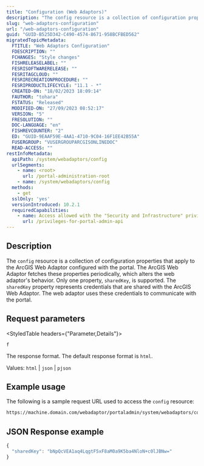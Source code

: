 ```yaml
---
title: "Configuration (Web Adaptors)"
description: "The config resource is a collection of configuration properties that apply to the ArcGIS Web Adaptor configured with the portal."
slug: "web-adaptors-configuration"
url: "/web-adaptors-configuration"
guid: "GUID-B525D342-C490-4574-8671-958BCFBED562"
migratedTopicMetadata:
  FTITLE: "Web Adaptors Configuration"
  FDESCRIPTION: ""
  FCHANGES: "Style changes"
  FISHRELEASELABEL: ""
  FESRISOFTWARERELEASE: ""
  FESRITAGCLOUD: ""
  FESRIRECREATIONPROCEDURE: ""
  FESRIPRODUCTLIFECYCLE: "11.1 - *"
  CREATED-ON: "18/02/2023 18:09:14"
  FAUTHOR: "tohara"
  FSTATUS: "Released"
  MODIFIED-ON: "27/09/2023 08:52:17"
  VERSION: "5"
  FRESOLUTION: ""
  DOC-LANGUAGE: "en"
  FISHREVCOUNTER: "2"
  ED: "GUID-9EAAF59E-4AA1-4710-9C04-16F1EE42B55A"
  FUSERGROUP: "VUSERGROUPARCGISONLINEDOC"
  READ-ACCESS: ""
restInfoMetadata:
  apiPath: /system/webadaptors/config
  urlSegments:
    - name: <root>
      url: /portal-administration-root
    - name: /system/webadaptors/config
  methods:
    - get
  sslOnly: 'yes'
  versionIntroduced: 10.2.1
  requiredCapabilities:
    - name: Access allowed with the "Security and Infrastructure" privilege
      url: /privileges-for-portal-admin-api
---
```


## Description

The `config` resource is a collection of configuration properties that apply to the ArcGIS Web Adaptor configured with the portal. The ArcGIS Web Adaptor fetches these properties periodically, which alters the web adaptor's behavior. Only one property, `sharedKey`, is supported. The `sharedKey` property represents credentials that are shared with the ArcGIS Web Adaptor. The web adaptor uses these credentials to communicate with the portal.


##  Request parameters

<StyledTable headers={"Parameter,Details"}>
<StyledTableRow>
<StyledTableCell cellStyle="markdown">

`f` 

</StyledTableCell>
<StyledTableCell cellStyle="markdown">

The response format. The default response format is `html`.

Values: `html` | `json` | `pjson`

</StyledTableCell>
</StyledTableRow>
</StyledTable>

## Example usage

The following is a sample request URL used to access the `config` resource:

```markdown
https://machine.domain.com/webadaptor/portaladmin/system/webadaptors/config?f=json
```

## JSON Response example

```javascript
{
  "sharedKey": "bNpQcVEA1aq4LqgtF5xF8aM0a9K5ba4NloN+c0lJBNw="
}
```